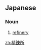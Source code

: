 ==Japanese==
{{ja-kanjitab|せい|れん|しょ|yomi=on}}

===Noun===
{{ja-noun|せいれんしょ}}

# [[refinery]] {{gloss|building used to produce refined products}}

[[zh:精錬所]]